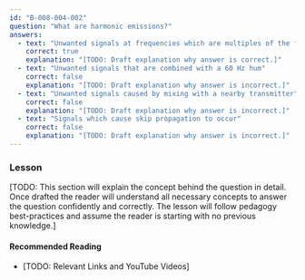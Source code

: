 ```yaml
---
id: "B-008-004-002"
question: "What are harmonic emissions?"
answers:
  - text: "Unwanted signals at frequencies which are multiples of the fundamental (operating) frequency"
    correct: true
    explanation: "[TODO: Draft explanation why answer is correct.]"
  - text: "Unwanted signals that are combined with a 60 Hz hum"
    correct: false
    explanation: "[TODO: Draft explanation why answer is incorrect.]"
  - text: "Unwanted signals caused by mixing with a nearby transmitter"
    correct: false
    explanation: "[TODO: Draft explanation why answer is incorrect.]"
  - text: "Signals which cause skip propagation to occur"
    correct: false
    explanation: "[TODO: Draft explanation why answer is incorrect.]"
---
```


### Lesson

[TODO: This section will explain the concept behind the question in detail. Once drafted the reader will understand all necessary concepts to answer the question confidently and correctly. The lesson will follow pedagogy best-practices and assume the reader is starting with no previous knowledge.]

#### Recommended Reading

- [TODO: Relevant Links and YouTube Videos]

